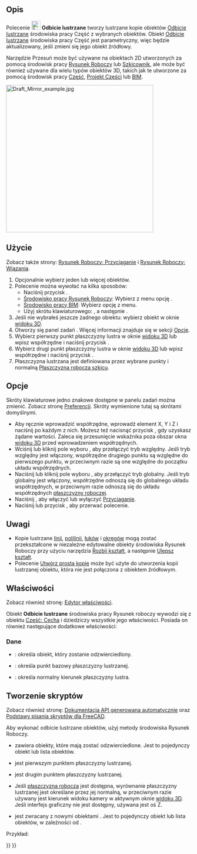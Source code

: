 <languages/>

{{Docnav/pl
|[[Draft_Scale/pl|Skaluj]]
|[[Draft_Offset/pl|Odsunięcie]]
|[[Draft_Workbench/pl|środowisko pracy Rysunek Roboczy]]
|IconL=Draft_Scale.svg
|IconR=Draft_Offset.svg
|IconC=Workbench_Draft.svg
}}

{{GuiCommand/pl
|Name=Draft Mirror
|Name/pl=Rysunek Roboczy: Odbicie lustrzane
|MenuLocation=Modyfikacja → Mirror
|Workbenches=[[Draft_Workbench/pl|Rysunek Roboczy]], [[BIM_Workbench/pl|BIM]]
|Shortcut={{KEY|M}} {{KEY|I}}
|SeeAlso=[[Draft_Clone/pl|Klonuj]]
}}

<span id="Description"></span>
==Opis== 

Polecenie [[Image:Draft_Mirror.svg|24px]] '''Odbicie lustrzane''' tworzy lustrzane kopie obiektów [[Part_Mirror|Odbicie lustrzane]] środowiska pracy Część z wybranych obiektów. Obiekt [[Part_Mirror|Odbicie lustrzane]] środowiska pracy Część jest parametryczny, więc będzie aktualizowany, jeśli zmieni się jego obiekt źródłowy.

Narzędzie Przesuń może być używane na obiektach 2D utworzonych za pomocą środowisk pracy [[Draft_Workbench/pl|Rysunek Roboczy]] lub [[Sketcher_Workbench/pl|Szkicownik]], ale może być również używane dla wielu typów obiektów 3D, takich jak te utworzone za pomocą środowisk pracy [[Part_Workbench/pl|Część]], [[PartDesign_Workbench/pl|Projekt Części]] lub [[BIM_Workbench/pl|BIM]].

[[Image:Draft_Mirror_example.jpg|400px]]
{{Caption|Tworzenie kopii lustrzanej obiektu.}}

<span id="Usage"></span>
==Użycie== 

Zobacz także strony: [[Draft_Snap/pl|Rysunek Roboczy: Przyciąganie]] i [[Draft_Constrain/pl|Rysunek Roboczy: Wiązania]].

# Opcjonalnie wybierz jeden lub więcej obiektów.
# Polecenie można wywołać na kilka sposobów:
#* Naciśnij przycisk {{Button|[[Image:Draft_Mirror.svg|16px]] [[Draft_Mirror|Odbicie lustrzane]]}}.
#* [[Draft_Workbench/pl|Środowisko pracy Rysunek Roboczy]]: Wybierz z menu opcję {{MenuCommand|Modyfikacja → [[Image:Draft_Mirror.svg|16px]] Odbicie lustrzane}}.
#* [[BIM_Workbench/pl|Środowisko pracy BIM]]: Wybierz opcję {{MenuCommand|Modyfikacja → [[Image:Draft_Mirror.svg|16px]] Odbicie lustrzane}} z menu.
#* Użyj skrótu klawiaturowego: {{KEY|M}}, a następnie {{KEY|I}}.
# Jeśli nie wybrałeś jeszcze żadnego obiektu: wybierz obiekt w oknie [[3D_view/pl|widoku 3D]].
# Otworzy się panel zadań {{MenuCommand|Odbicie lustrzane}}. Więcej informacji znajduje się w sekcji [[#Opcje|Opcje]].
# Wybierz pierwszy punkt płaszczyzny lustra w oknie [[3D_view/pl|widoku 3D]] lub wpisz współrzędne i naciśnij przycisk {{Button|[[Image:Draft_AddPoint.svg|16px]] Wprowadź punkt}}.
# Wybierz drugi punkt płaszczyzny lustra w oknie [[3D_view/pl|widoku 3D]] lub wpisz współrzędne i naciśnij przycisk {{Button|[[Image:Draft_AddPoint.svg|16px]] Wprowadź punkt}}.
# Płaszczyzna lustrzana jest definiowana przez wybrane punkty i normalną [[Draft_SelectPlane/pl|Płaszczyzna robocza szkicu]].

<span id="Options"></span>
==Opcje==

Skróty klawiaturowe jedno znakowe dostępne w panelu zadań można zmienić. Zobacz stronę [[Draft_Preferences/pl|Preferencji]]. Skróty wymienione tutaj są skrótami domyślnymi.

* Aby ręcznie wprowadzić współrzędne, wprowadź element X, Y i Z i naciśnij {{KEY|Enter}} po każdym z nich. Możesz też nacisnąć przycisk {{Button|[[Image:Draft_AddPoint.svg|16px]] Wprowadź punkt}}, gdy uzyskasz żądane wartości. Zaleca się przesunięcie wskaźnika poza obszar okna [[3D_view/pl|widoku 3D]] przed wprowadzeniem współrzędnych.
* Wciśnij {{KEY|R}} lub kliknij pole wyboru {{MenuCommand|Względnie}}, aby przełączyć tryb względny. Jeśli tryb względny jest włączony, współrzędne drugiego punktu są względne do pierwszego punktu, w przeciwnym razie są one względne do początku układu współrzędnych.
* Naciśnij {{KEY|G}} lub kliknij pole wyboru {{MenuCommand|Globalnie}}, aby przełączyć tryb globalny. Jeśli tryb globalny jest włączony, współrzędne odnoszą się do globalnego układu współrzędnych, w przeciwnym razie odnoszą się do układu współrzędnych [[Draft_SelectPlane/pl|płaszczyzny roboczej]].
* Naciśnij {{KEY|S}}, aby włączyć lub wyłączyć [[Draft_Snap/pl|Przyciąganie]].
* Naciśnij {{KEY|Esc}} lub przycisk {{Button|Zamknij}}, aby przerwać polecenie.

<span id="Notes"></span>
==Uwagi==

* Kopie lustrzane [[Draft_Line/pl|linii]], [[Draft_Wire/pl|polilinii]], [[Draft_Arc/pl|łuków]] i [[Draft_Circle/pl|okręgów]] mogą zostać przekształcone w niezależne edytowalne obiekty środowiska Rysunek Roboczy przy użyciu narzędzia [[Draft_Downgrade/pl|Rozbij kształt]], a następnie [[Draft_Upgrade/pl|Ulepsz kształt]].
* Polecenie [[Part_SimpleCopy/pl|Utwórz prostą kopię]] może być użyte do utworzenia kopii lustrzanej obiektu, która nie jest połączona z obiektem źródłowym.

<span id="Properties"></span>
==Właściwości==

Zobacz również stronę: [[Property_editor/pl|Edytor właściwości]].

Obiekt '''Odbicie lustrzane''' środowiska pracy Rysunek roboczy wywodzi się z obiektu [[Part_Feature/pl|Część: Cecha]] i dziedziczy wszystkie jego właściwości. Posiada on również następujące dodatkowe właściwości:

<span id="Data"></span>
===Dane===

{{TitleProperty|Podstawa}}

* {{PropertyData|Źródło|Link}}: określa obiekt, który zostanie odzwierciedlony.

{{TitleProperty|Płaszczyzna}}

* {{PropertyData|Baza|Vector}}: określa punkt bazowy płaszczyzny lustrzanej.
* {{PropertyData|Normal|Vector}}: określa normalny kierunek płaszczyzny lustra.

<span id="Scripting"></span>
==Tworzenie skryptów==

Zobacz również stronę: [https://freecad.github.io/SourceDoc/ Dokumentacja API generowana automatycznie] oraz [[FreeCAD_Scripting_Basics/pl|Podstawy pisania skryptów dla FreeCAD]].

Aby wykonać odbicie lustrzane obiektów, użyj metody {{incode|mirror}} środowiska Rysunek Roboczy.

{{Code|code=
mirrored_list = mirror(objlist, p1, p2)
}}

* {{incode|objlist}} zawiera obiekty, które mają zostać odzwierciedlone. Jest to pojedynczy obiekt lub lista obiektów.
* {{incode|p1}} jest pierwszym punktem płaszczyzny lustrzanej.
* {{incode|p2}} jest drugim punktem płaszczyzny lustrzanej.
* Jeśli [[Draft_SelectPlane/pl|płaszczyzna robocza]] jest dostępna, wyrównanie płaszczyzny lustrzanej jest określane przez jej normalną, w przeciwnym razie używany jest kierunek widoku kamery w aktywnym oknie [[3D_view/pl|widoku 3D]]. Jeśli interfejs graficzny nie jest dostępny, używana jest oś Z.
* {{incode|mirrored_list}} jest zwracany z nowymi obiektami {{incode|Part::Mirroring}}. Jest to pojedynczy obiekt lub lista obiektów, w zależności od {{incode|objlist}}.

Przykład:

{{Code|code=
import FreeCAD as App
import Draft

doc = App.newDocument()

place = App.Placement(FreeCAD.Vector(1000, 0, 0), App.Rotation())
polygon1 = Draft.make_polygon(3, 750)
polygon2 = Draft.make_polygon(5, 750, placement=place)

p1 = App.Vector(2000, -1000, 0)
p2 = App.Vector(2000, 1000, 0)

line1 = Draft.make_line(p1, p2)
mirrored1 = Draft.mirror(polygon1, p1, p2)

Line2 = Draft.make_line(-p1, -p2)
mirrored2 = Draft.mirror([polygon1, polygon2], -p1, -p2)

doc.recompute()
}}


{{Docnav/pl
|[[Draft_Scale/pl|Skaluj]]
|[[Draft_Offset/pl|Odsunięcie]]
|[[Draft_Workbench/pl|środowisko pracy Rysunek Roboczy]]
|IconL=Draft_Scale.svg
|IconR=Draft_Offset.svg
|IconC=Workbench_Draft.svg
}}

{{Draft Tools navi{{#translation:}}}}
{{Userdocnavi{{#translation:}}}}